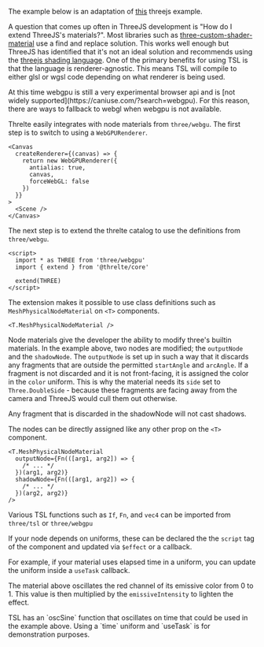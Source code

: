 The example below is an adaptation of [this](https://threejs.org/examples/?q=tsl#webgpu_tsl_angular_slicing) threejs example.

<Example path="shaders/slice/main" />

A question that comes up often in ThreeJS development is "How do I extend ThreeJS's materials?". Most libraries such as [three-custom-shader-material](https://www.npmjs.com/package/three-custom-shader-material) use a find and replace solution. This works well enough but ThreeJS has identified that it's not an ideal solution and recommends using the [threejs shading language](https://github.com/mrdoob/three.js/wiki/Three.js-Shading-Language). One of the primary benefits for using TSL is that the language is renderer-agnostic. This means TSL will compile to either glsl or wgsl code depending on what renderer is being used.

<Tip type="warning">
  At this time webgpu is still a very experimental browser api and is [not widely
  supported](https://caniuse.com/?search=webgpu). For this reason, there are ways to fallback to
  webgl when webgpu is not available.
</Tip>

Threlte easily integrates with node materials from `three/webgu`. The first step is to switch to using a `WebGPURenderer`.

```svelte
<Canvas
  createRenderer={(canvas) => {
    return new WebGPURenderer({
      antialias: true,
      canvas,
      forceWebGL: false
    })
  }}
>
  <Scene />
</Canvas>
```

The next step is to extend the threlte catalog to use the definitions from `three/webgu`.

```svelte
<script>
  import * as THREE from 'three/webgpu'
  import { extend } from '@threlte/core'

  extend(THREE)
</script>
```

The extension makes it possible to use class definitions such as `MeshPhysicalNodeMaterial` on `<T>` components.

```svelte
<T.MeshPhysicalNodeMaterial />
```

Node materials give the developer the ability to modify three's builtin materials. In the example above, two nodes are modified; the `outputNode` and the `shadowNode`. The `outputNode` is set up in such a way that it discards any fragments that are outside the permitted `startAngle` and `arcAngle`. If a fragment is not discarded and it is not front-facing, it is assigned the color in the `color` uniform. This is why the material needs its `side` set to `Three.DoubleSide` - because these fragments are facing away from the camera and ThreeJS would cull them out otherwise.

Any fragment that is discarded in the shadowNode will not cast shadows.

The nodes can be directly assigned like any other prop on the `<T>` component.

```svelte
<T.MeshPhysicalNodeMaterial
  outputNode={Fn(([arg1, arg2]) => {
    /* ... */
  })(arg1, arg2)}
  shadowNode={Fn(([arg1, arg2]) => {
    /* ... */
  })(arg2, arg2)}
/>
```

Various TSL functions such as `If`, `Fn`, and `vec4` can be imported from `three/tsl` or `three/webgpu`

If your node depends on uniforms, these can be declared the the `script` tag of the component and updated via `$effect` or a callback.

For example, if your material uses elapsed time in a uniform, you can update the uniform inside a `useTask` callback.

<Example path="shaders/slice/updatingUniforms" />

The material above oscillates the red channel of its emissive color from 0 to 1. This value is then multiplied by the `emissiveIntensity` to lighten the effect.

<Tip type="info">
  TSL has an `oscSine` function that oscillates on time that could be used in the example above.
  Using a `time` uniform and `useTask` is for demonstration purposes.
</Tip>

